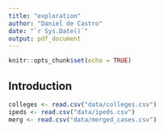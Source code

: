 ```yaml
---
title: "exploration"
author: "Daniel de Castro"
date: "`r Sys.Date()`"
output: pdf_document
---
```


```r
knitr::opts_chunk$set(echo = TRUE)
```

## Introduction 

```r
colleges <- read.csv("data/colleges.csv")
ipeds <- read.csv("data/ipeds.csv")
merg <- read.csv("data/merged_cases.csv")
```